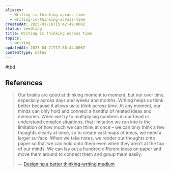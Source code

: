 ```yaml
---
aliases:
  - Writing is thinking across time
  - writing-is-thinking-across-time
createdAt: 2025-01-19T15:42:49.000Z
status: seedling
title: Writing is thinking across time
topics:
  - writing
updatedAt: 2025-04-21T17:30:44.000Z
contentType: notes
---
```

#tbd

## References

> Our brains are good at thinking moment to moment, but not over time, especially across days and weeks and months. Writing helps us think better because it allows us to _think across time_. At any moment, our minds can only hold and connect a handful of related ideas and memories. When we try to multiply big numbers in our head or understand complex situations, that limitation we run into is the limitation of how much we can think at once – we can only think a few thoughts clearly at once, so to create vast maps of ideas, we need a larger surface. When we take notes, we render our thoughts onto paper so that we can hold onto them even when they aren’t at the top of our minds. We can lay out a hundred different ideas on paper and move them around to connect them and group them easily.
>
> — [Designing a better thinking-writing medium](https://thesephist.com/posts/medium/)
